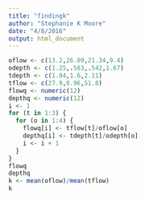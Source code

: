 ```yaml
---
title: "findingk"
author: "Stephanie K Moore"
date: "4/8/2016"
output: html_document
---
```


```r
oflow <- c(13.2,26.09,21.34,9.4)
odepth <- c(1.25,.583,.542,1.67)
tdepth <- c(1.84,1.6,2.11)
tflow <- c(27.9,8.96,51.8)
flowq <- numeric(12)
depthq <- numeric(12)
i <- 1
for (t in 1:3) {
  for (o in 1:4) {
    flowq[i] <- tflow[t]/oflow[o]
    depthq[i] <- tdepth[t]/odepth[o]
    i <- i + 1
  }
}
flowq
depthq
k <- mean(oflow)/mean(tflow)
k
```